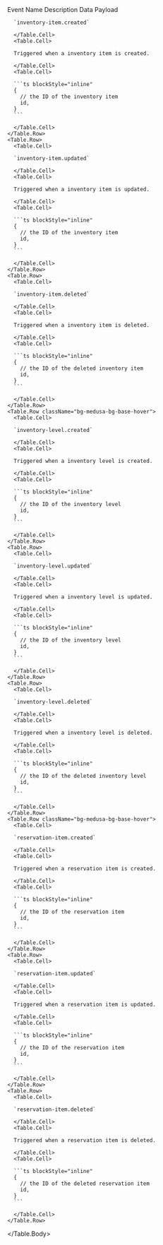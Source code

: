 
<Table>
  <Table.Header>
    <Table.Row>
      <Table.HeaderCell>Event Name</Table.HeaderCell>
      <Table.HeaderCell>Description</Table.HeaderCell>
      <Table.HeaderCell>Data Payload</Table.HeaderCell>
    </Table.Row>
  </Table.Header>
  <Table.Body>
    <Table.Row className="bg-medusa-bg-base-hover">
      <Table.Cell>

      `inventory-item.created`

      </Table.Cell>
      <Table.Cell>

      Triggered when a inventory item is created.

      </Table.Cell>
      <Table.Cell>

      ```ts blockStyle="inline"
      {
        // the ID of the inventory item
        id,
      }
      ```

      </Table.Cell>
    </Table.Row>
    <Table.Row>
      <Table.Cell>

      `inventory-item.updated`

      </Table.Cell>
      <Table.Cell>

      Triggered when a inventory item is updated.

      </Table.Cell>
      <Table.Cell>

      ```ts blockStyle="inline"
      {
        // the ID of the inventory item
        id,
      }
      ```

      </Table.Cell>
    </Table.Row>
    <Table.Row>
      <Table.Cell>

      `inventory-item.deleted`

      </Table.Cell>
      <Table.Cell>

      Triggered when a inventory item is deleted.

      </Table.Cell>
      <Table.Cell>

      ```ts blockStyle="inline"
      {
        // the ID of the deleted inventory item
        id,
      }
      ```

      </Table.Cell>
    </Table.Row>
    <Table.Row className="bg-medusa-bg-base-hover">
      <Table.Cell>

      `inventory-level.created`

      </Table.Cell>
      <Table.Cell>

      Triggered when a inventory level is created.

      </Table.Cell>
      <Table.Cell>

      ```ts blockStyle="inline"
      {
        // the ID of the inventory level
        id,
      }
      ```

      </Table.Cell>
    </Table.Row>
    <Table.Row>
      <Table.Cell>

      `inventory-level.updated`

      </Table.Cell>
      <Table.Cell>

      Triggered when a inventory level is updated.

      </Table.Cell>
      <Table.Cell>

      ```ts blockStyle="inline"
      {
        // the ID of the inventory level
        id,
      }
      ```

      </Table.Cell>
    </Table.Row>
    <Table.Row>
      <Table.Cell>

      `inventory-level.deleted`

      </Table.Cell>
      <Table.Cell>

      Triggered when a inventory level is deleted.

      </Table.Cell>
      <Table.Cell>

      ```ts blockStyle="inline"
      {
        // the ID of the deleted inventory level
        id,
      }
      ```

      </Table.Cell>
    </Table.Row>
    <Table.Row className="bg-medusa-bg-base-hover">
      <Table.Cell>

      `reservation-item.created`

      </Table.Cell>
      <Table.Cell>

      Triggered when a reservation item is created.

      </Table.Cell>
      <Table.Cell>

      ```ts blockStyle="inline"
      {
        // the ID of the reservation item
        id,
      }
      ```

      </Table.Cell>
    </Table.Row>
    <Table.Row>
      <Table.Cell>

      `reservation-item.updated`

      </Table.Cell>
      <Table.Cell>

      Triggered when a reservation item is updated.

      </Table.Cell>
      <Table.Cell>

      ```ts blockStyle="inline"
      {
        // the ID of the reservation item
        id,
      }
      ```

      </Table.Cell>
    </Table.Row>
    <Table.Row>
      <Table.Cell>

      `reservation-item.deleted`

      </Table.Cell>
      <Table.Cell>

      Triggered when a reservation item is deleted.

      </Table.Cell>
      <Table.Cell>

      ```ts blockStyle="inline"
      {
        // the ID of the deleted reservation item
        id,
      }
      ```

      </Table.Cell>
    </Table.Row>
  </Table.Body>
</Table>